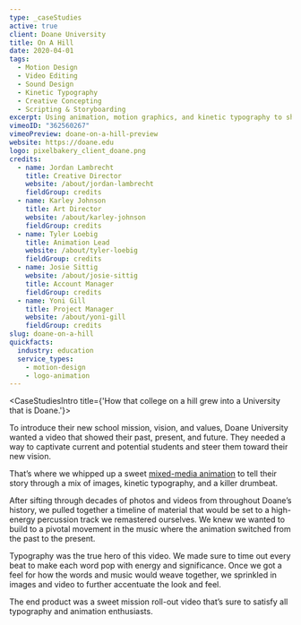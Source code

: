 ```yaml
---
type: _caseStudies
active: true
client: Doane University
title: On A Hill
date: 2020-04-01
tags:
  - Motion Design
  - Video Editing
  - Sound Design
  - Kinetic Typography
  - Creative Concepting
  - Scripting & Storyboarding
excerpt: Using animation, motion graphics, and kinetic typography to showcase how the history of Doane planted a seed that has grown into a new mission.
vimeoID: "362560267"
vimeoPreview: doane-on-a-hill-preview
website: https://doane.edu
logo: pixelbakery_client_doane.png
credits:
  - name: Jordan Lambrecht
    title: Creative Director
    website: /about/jordan-lambrecht
    fieldGroup: credits
  - name: Karley Johnson
    title: Art Director
    website: /about/karley-johnson
    fieldGroup: credits
  - name: Tyler Loebig
    title: Animation Lead
    website: /about/tyler-loebig
    fieldGroup: credits
  - name: Josie Sittig
    website: /about/josie-sittig
    title: Account Manager
    fieldGroup: credits
  - name: Yoni Gill
    title: Project Manager
    website: /about/yoni-gill
    fieldGroup: credits
slug: doane-on-a-hill
quickfacts:
  industry: education
  service_types:
    - motion-design
    - logo-animation
---
```


<CaseStudiesIntro title={'How that college on a hill grew into a University that is Doane.'}>

To introduce their new school mission, vision, and values, Doane University wanted a video that showed their past, present, and future. They needed a way to captivate current and potential students and steer them toward their new vision.

That’s where we whipped up a sweet [mixed-media animation](/services/animation) to tell their story through a mix of images, kinetic typography, and a killer drumbeat.

</CaseStudiesIntro>
<CaseStudiesDescription textColor={'cream'} bgColor={'pink-lighter'} headerColor={'pink'} header={'Process'}>

After sifting through decades of photos and videos from throughout Doane’s history, we pulled together a timeline of material that would be set to a high-energy percussion track we remastered ourselves. We knew we wanted to build to a pivotal movement in the music where the animation switched from the past to the present.

Typography was the true hero of this video. We made sure to time out every beat to make each word pop with energy and significance. Once we got a feel for how the words and music would weave together, we sprinkled in images and video to further accentuate the look and feel.

The end product was a sweet mission roll-out video that’s sure to satisfy all typography and animation enthusiasts.

</CaseStudiesDescription>
